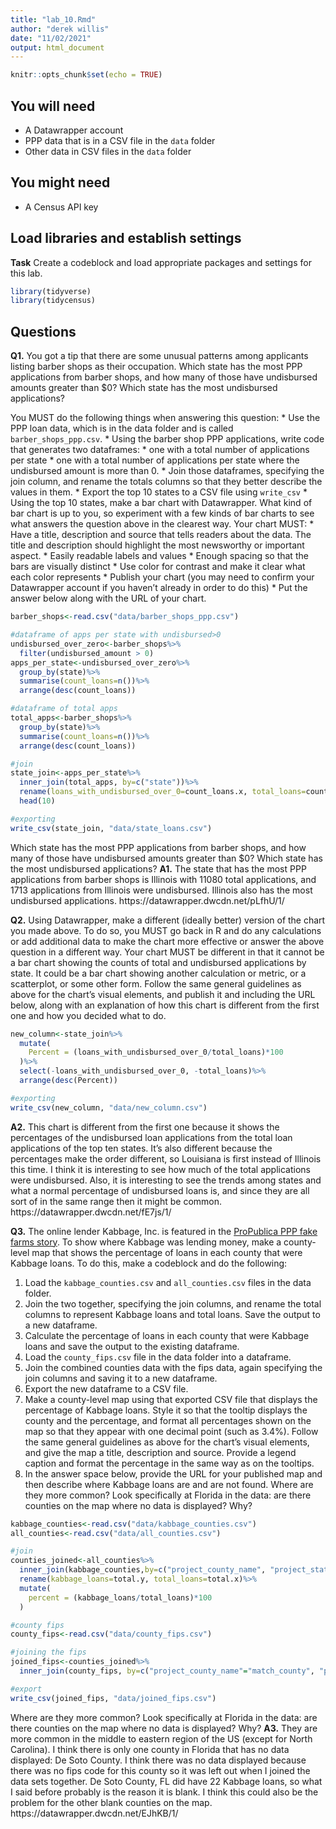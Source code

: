 ```yaml
---
title: "lab_10.Rmd"
author: "derek willis"
date: "11/02/2021"
output: html_document
---
```


```r
knitr::opts_chunk$set(echo = TRUE)
```

## You will need

* A Datawrapper account
* PPP data that is in a CSV file in the `data` folder
* Other data in CSV files in the `data` folder

## You might need

* A Census API key

## Load libraries and establish settings

**Task** Create a codeblock and load appropriate packages and settings for this lab.

```r
library(tidyverse)
library(tidycensus)
```

## Questions

**Q1.** You got a tip that there are some unusual patterns among applicants listing barber shops as their occupation. Which state has the most PPP applications from barber shops, and how many of those have undisbursed amounts greater than $0? Which state has the most undisbursed applications?

You MUST do the following things when answering this question:
* Use the PPP loan data, which is in the data folder and is called `barber_shops_ppp.csv`.
* Using the barber shop PPP applications, write code that generates two dataframes:
  * one with a total number of applications per state
  * one with a total number of applications per state where the undisbursed amount is more than 0.
* Join those dataframes, specifying the join column, and rename the totals columns so that they better describe the values in them.
* Export the top 10 states to a CSV file using `write_csv`
* Using the top 10 states, make a bar chart with Datawrapper. What kind of bar chart is up to you, so experiment with a few kinds of bar charts to see what answers the question above in the clearest way. Your chart MUST:
  * Have a title, description and source that tells readers about the data. The title and description should highlight the most newsworthy or important aspect.
  * Easily readable labels and values
  * Enough spacing so that the bars are visually distinct
  * Use color for contrast and make it clear what each color represents
* Publish your chart (you may need to confirm your Datawrapper account if you haven't already in order to do this)
* Put the answer below along with the URL of your chart.
```r
barber_shops<-read.csv("data/barber_shops_ppp.csv")
```
```r
#dataframe of apps per state with undisbursed>0
undisbursed_over_zero<-barber_shops%>%
  filter(undisbursed_amount > 0)
apps_per_state<-undisbursed_over_zero%>%
  group_by(state)%>%
  summarise(count_loans=n())%>%
  arrange(desc(count_loans))

#dataframe of total apps
total_apps<-barber_shops%>%
  group_by(state)%>%
  summarise(count_loans=n())%>%
  arrange(desc(count_loans))

#join
state_join<-apps_per_state%>%
  inner_join(total_apps, by=c("state"))%>%
  rename(loans_with_undisbursed_over_0=count_loans.x, total_loans=count_loans.y)%>%
  head(10)

#exporting
write_csv(state_join, "data/state_loans.csv")
```
Which state has the most PPP applications from barber shops, and how many of those have undisbursed amounts greater than $0? Which state has the most undisbursed applications?
**A1.** The state that has the most PPP applications from barber shops is Illinois with 11080 total applications, and 1713 applications from Illinois were undisbursed. Illinois also has the most undisbursed applications. 
https://datawrapper.dwcdn.net/pLfhU/1/

**Q2.** Using Datawrapper, make a different (ideally better) version of the chart you made above. To do so, you MUST go back in R and do any calculations or add additional data to make the chart more effective or answer the above question in a different way. Your chart MUST be different in that it cannot be a bar chart showing the counts of total and undisbursed applications by state. It could be a bar chart showing another calculation or metric, or a scatterplot, or some other form. Follow the same general guidelines as above for the chart's visual elements, and publish it and including the URL below, along with an explanation of how this chart is different from the first one and how you decided what to do.
```r
new_column<-state_join%>% 
  mutate(
    Percent = (loans_with_undisbursed_over_0/total_loans)*100
  )%>%
  select(-loans_with_undisbursed_over_0, -total_loans)%>%
  arrange(desc(Percent))

#exporting
write_csv(new_column, "data/new_column.csv")
```
**A2.** This chart is different from the first one because it shows the percentages of the undisbursed loan applications from the total loan applications of the top ten states. It's also different because the percentages make the order different, so Louisiana is first instead of Illinois this time. I think it is interesting to see how much of the total applications were undisbursed. Also, it is interesting to see the trends among states and what a normal percentage of undisbursed loans is, and since they are all sort of in the same range then it might be common.   
https://datawrapper.dwcdn.net/fE7js/1/ 

**Q3.** The online lender Kabbage, Inc. is featured in the [ProPublica PPP fake farms story](https://www.propublica.org/article/ppp-farms). To show where Kabbage was lending money, make a county-level map that shows the percentage of loans in each county that were Kabbage loans. To do this, make a codeblock and do the following:

1. Load the `kabbage_counties.csv` and `all_counties.csv` files in the data folder.
2. Join the two together, specifying the join columns, and rename the total columns to represent Kabbage loans and total loans. Save the output to a new dataframe.
3. Calculate the percentage of loans in each county that were Kabbage loans and save the output to the existing dataframe.
4. Load the `county_fips.csv` file in the data folder into a dataframe.
5. Join the combined counties data with the fips data, again specifying the join columns and saving it to a new dataframe.
6. Export the new dataframe to a CSV file.
7. Make a county-level map using that exported CSV file that displays the percentage of Kabbage loans. Style it so that the tooltip displays the county and the percentage, and format all percentages shown on the map so that they appear with one decimal point (such as 3.4%). Follow the same general guidelines as above for the chart's visual elements, and give the map a title, description and source. Provide a legend caption and format the percentage in the same way as on the tooltips.
8. In the answer space below, provide the URL for your published map and then describe where Kabbage loans are and are not found. Where are they more common? Look specifically at Florida in the data: are there counties on the map where no data is displayed? Why?
```r
kabbage_counties<-read.csv("data/kabbage_counties.csv")
all_counties<-read.csv("data/all_counties.csv")
```
```r
#join
counties_joined<-all_counties%>%
  inner_join(kabbage_counties,by=c("project_county_name", "project_state"))%>%
  rename(kabbage_loans=total.y, total_loans=total.x)%>%
  mutate(
    percent = (kabbage_loans/total_loans)*100
  )

#county fips
county_fips<-read.csv("data/county_fips.csv")

#joining the fips
joined_fips<-counties_joined%>%
  inner_join(county_fips, by=c("project_county_name"="match_county", "project_state"="state"))

#export
write_csv(joined_fips, "data/joined_fips.csv")
```
Where are they more common? Look specifically at Florida in the data: are there counties on the map where no data is displayed? Why?
**A3.** They are more common in the middle to eastern region of the US (except for North Carolina). I think there is only one county in Florida that has no data displayed: De Soto County. I think there was no data displayed because there was no fips code for this county so it was left out when I joined the data sets together. De Soto County, FL did have 22 Kabbage loans, so what I said before probably is the reason it is blank. I think this could also be the problem for the other blank counties on the map. https://datawrapper.dwcdn.net/EJhKB/1/

